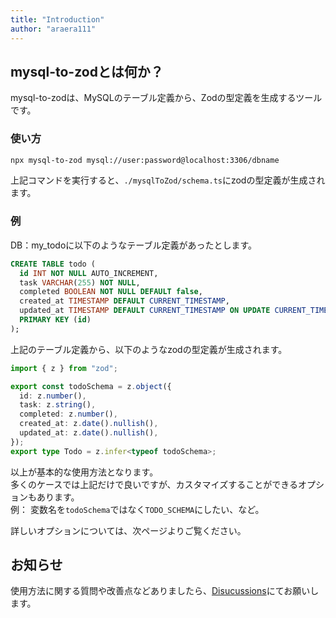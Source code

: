 ```yaml
---
title: "Introduction"
author: "araera111"
---
```


## mysql-to-zodとは何か？

mysql-to-zodは、MySQLのテーブル定義から、Zodの型定義を生成するツールです。

### 使い方

```bash
npx mysql-to-zod mysql://user:password@localhost:3306/dbname
```

上記コマンドを実行すると、`./mysqlToZod/schema.ts`にzodの型定義が生成されます。

### 例

DB：my_todoに以下のようなテーブル定義があったとします。

```sql
CREATE TABLE todo (
  id INT NOT NULL AUTO_INCREMENT,
  task VARCHAR(255) NOT NULL,
  completed BOOLEAN NOT NULL DEFAULT false,
  created_at TIMESTAMP DEFAULT CURRENT_TIMESTAMP,
  updated_at TIMESTAMP DEFAULT CURRENT_TIMESTAMP ON UPDATE CURRENT_TIMESTAMP,
  PRIMARY KEY (id)
);
```

上記のテーブル定義から、以下のようなzodの型定義が生成されます。

```typescript
import { z } from "zod";

export const todoSchema = z.object({
  id: z.number(),
  task: z.string(),
  completed: z.number(),
  created_at: z.date().nullish(),
  updated_at: z.date().nullish(),
});
export type Todo = z.infer<typeof todoSchema>;
```

以上が基本的な使用方法となります。  
多くのケースでは上記だけで良いですが、カスタマイズすることができるオプションもあります。  
例： 変数名を`todoSchema`ではなく`TODO_SCHEMA`にしたい、など。

詳しいオプションについては、次ページよりご覧ください。

## お知らせ

使用方法に関する質問や改善点などありましたら、[Disucussions](https://github.com/araera111/mysql-to-zod/discussions)にてお願いします。
